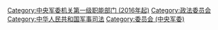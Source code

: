{{Catmore|中央军事委员会政法委员会}}

[[Category:中央军委机关第一级职能部门_(2016年起)|Category:中央军委机关第一级职能部门 (2016年起)]]
[[Category:政法委员会|Category:政法委员会]]
[[Category:中华人民共和国军事司法|Category:中华人民共和国军事司法]]
[[Category:委员会_(中央军委)|Category:委员会 (中央军委)]]